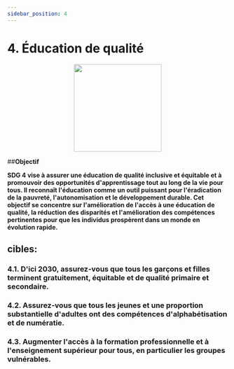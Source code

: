 ```yaml
---
sidebar_position: 4
---
```

# 4. Éducation de qualité

<p align="center"><img src="https://www.un.org/sustainabledevelopment/wp-content/uploads/2019/08/E-Goal-04-1024x1024.png" width="200" height="200"/></p>

##**Objectif**

**SDG 4 vise à assurer une éducation de qualité inclusive et équitable et à promouvoir des opportunités d'apprentissage tout au long de la vie pour tous. Il reconnaît l'éducation comme un outil puissant pour l'éradication de la pauvreté, l'autonomisation et le développement durable. Cet objectif se concentre sur l'amélioration de l'accès à une éducation de qualité, la réduction des disparités et l'amélioration des compétences pertinentes pour que les individus prospèrent dans un monde en évolution rapide.**

 ## cibles: 

 ### 4.1. D'ici 2030, assurez-vous que tous les garçons et filles terminent gratuitement, équitable et de qualité primaire et secondaire. 

 ### 4.2. Assurez-vous que tous les jeunes et une proportion substantielle d'adultes ont des compétences d'alphabétisation et de numératie. 

 ### 4.3. Augmenter l'accès à la formation professionnelle et à l'enseignement supérieur pour tous, en particulier les groupes vulnérables.